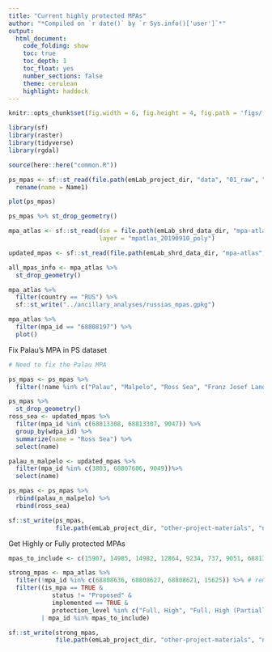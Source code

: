 ```yaml
---
title: "Current highly protected MPAs"
author: "*Compiled on `r date()` by `r Sys.info()['user']`*"
output: 
  html_document:
    code_folding: show
    toc: true
    toc_depth: 1
    toc_float: yes
    number_sections: false
    theme: cerulean
    highlight: haddock
---
```


```r
knitr::opts_chunk$set(fig.width = 6, fig.height = 4, fig.path = 'figs/',message = FALSE, warning = FALSE)

library(sf)
library(raster)
library(tidyverse)
library(rgdal)

source(here::here("common.R"))
```

```r
ps_mpas <- sf::st_read(file.path(emLab_project_dir, "data", "01_raw", "ps_mpas", "PS_MPAs_allpolys.shp")) %>% 
  rename(name = Name1)

plot(ps_mpas)

ps_mpas %>% st_drop_geometry()

mpa_atlas <- sf::st_read(dsn = file.path(emLab_shrd_data_dir, "mpa-atlas", "MPAtlas_20190910.gdb/"),
                         layer = "mpatlas_20190910_poly")

updated_mpas <- sf::st_read(file.path(emLab_shrd_data_dir, "mpa-atlas", "MPAtlas_20200407", "mpatlas_20200407_FullCalcs.shp"))

all_mpas_info <- mpa_atlas %>% 
  st_drop_geometry()

mpa_atlas %>% 
  filter(country == "RUS") %>% 
  sf::st_write("../ancillary_analyses/russias_mpas.gpkg")

mpa_atlas %>% 
  filter(mpa_id == "68808197") %>% 
  plot()
```

Fix Palau's MPA in PS dataset

```r
# Need to fix the Palau MPA

ps_mpas <- ps_mpas %>% 
  filter(!name %in% c("Palau", "Malpelo", "Ross Sea", "Franz Josef Land	")) 

ps_mpas %>% 
  st_drop_geometry()
ross_sea <- updated_mpas %>% 
  filter(mpa_id %in% c(68813308, 68813307, 9047)) %>% 
  group_by(wdpa_id) %>% 
  summarize(name = "Ross Sea") %>% 
  select(name)

palau_n_malpelo <- updated_mpas %>% 
  filter(mpa_id %in% c(3803, 68807606, 9049))%>%
  select(name)

ps_mpas <- ps_mpas %>% 
  rbind(palau_n_malpelo) %>% 
  rbind(ross_sea)

sf::st_write(ps_mpas,
             file.path(emLab_project_dir, "other-project-materials", "natgeo-magazine","ps_mpas.gpkg"), append = FALSE)
```

Get Highly or Fully protected MPAs

```r
mpas_to_include <- c(15907, 14985, 14982, 12864, 9234, 737, 9051, 68813326, 68807894)

strong_mpas <- mpa_atlas %>% 
  filter(!mpa_id %in% c(68808636, 68808627, 68808621, 15625)) %>% # remove Rapa, Pacifico Mexicano Profundo, Coral Sea
  filter((is_mpa == TRUE & 
            status != "Proposed" & 
            implemented == TRUE &
            protection_level %in% c("Full, High", "Full, High (Partially Zoned)"))
         | mpa_id %in% mpas_to_include)

sf::st_write(strong_mpas,
             file.path(emLab_project_dir, "other-project-materials", "natgeo-magazine","strong_mpas.gpkg"), append = FALSE)
```



